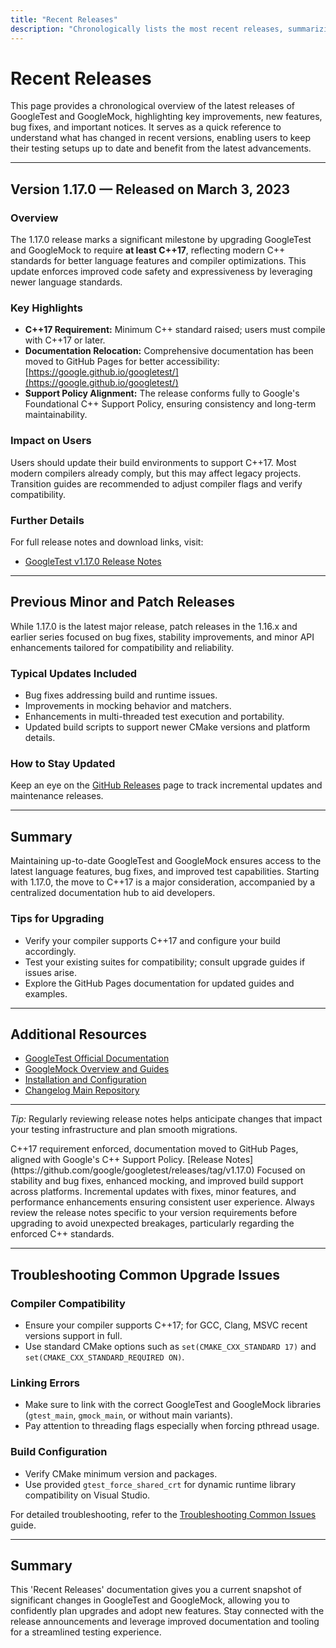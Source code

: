 ```yaml
---
title: "Recent Releases"
description: "Chronologically lists the most recent releases, summarizing their headlines, purpose, and bringing direct links to detailed release notes. This enables users to see what’s new at a glance."
---
```


# Recent Releases

This page provides a chronological overview of the latest releases of GoogleTest and GoogleMock, highlighting key improvements, new features, bug fixes, and important notices. It serves as a quick reference to understand what has changed in recent versions, enabling users to keep their testing setups up to date and benefit from the latest advancements.

---

## Version 1.17.0 — Released on March 3, 2023

### Overview
The 1.17.0 release marks a significant milestone by upgrading GoogleTest and GoogleMock to require **at least C++17**, reflecting modern C++ standards for better language features and compiler optimizations. This update enforces improved code safety and expressiveness by leveraging newer language standards.

### Key Highlights
- **C++17 Requirement:** Minimum C++ standard raised; users must compile with C++17 or later.
- **Documentation Relocation:** Comprehensive documentation has been moved to GitHub Pages for better accessibility: [https://google.github.io/googletest/](https://google.github.io/googletest/)
- **Support Policy Alignment:** The release conforms fully to Google's Foundational C++ Support Policy, ensuring consistency and long-term maintainability.

### Impact on Users
Users should update their build environments to support C++17. Most modern compilers already comply, but this may affect legacy projects. Transition guides are recommended to adjust compiler flags and verify compatibility.

### Further Details
For full release notes and download links, visit: 
- [GoogleTest v1.17.0 Release Notes](https://github.com/google/googletest/releases/tag/v1.17.0)

---

## Previous Minor and Patch Releases

While 1.17.0 is the latest major release, patch releases in the 1.16.x and earlier series focused on bug fixes, stability improvements, and minor API enhancements tailored for compatibility and reliability.

### Typical Updates Included
- Bug fixes addressing build and runtime issues.
- Improvements in mocking behavior and matchers.
- Enhancements in multi-threaded test execution and portability.
- Updated build scripts to support newer CMake versions and platform details.

### How to Stay Updated
Keep an eye on the [GitHub Releases](https://github.com/google/googletest/releases) page to track incremental updates and maintenance releases.

---

## Summary
Maintaining up-to-date GoogleTest and GoogleMock ensures access to the latest language features, bug fixes, and improved test capabilities. Starting with 1.17.0, the move to C++17 is a major consideration, accompanied by a centralized documentation hub to aid developers.

### Tips for Upgrading
- Verify your compiler supports C++17 and configure your build accordingly.
- Test your existing suites for compatibility; consult upgrade guides if issues arise.
- Explore the GitHub Pages documentation for updated guides and examples.

---

## Additional Resources
- [GoogleTest Official Documentation](https://google.github.io/googletest/)
- [GoogleMock Overview and Guides](https://google.github.io/googletest/gmock_for_dummies.html)
- [Installation and Configuration](https://github.com/google/googletest/tree/main/googletest/README.md)
- [Changelog Main Repository](https://github.com/google/googletest/releases)


---

_Tip:_ Regularly reviewing release notes helps anticipate changes that impact your testing infrastructure and plan smooth migrations.


<AccordionGroup title="Recent Noteworthy Releases">
<Accordion title="Version 1.17.0">
C++17 requirement enforced, documentation moved to GitHub Pages, aligned with Google's C++ Support Policy. [Release Notes](https://github.com/google/googletest/releases/tag/v1.17.0)
</Accordion>
<Accordion title="Version 1.16.0">
Focused on stability and bug fixes, enhanced mocking, and improved build support across platforms.
</Accordion>
<Accordion title="Earlier Releases">
Incremental updates with fixes, minor features, and performance enhancements ensuring consistent user experience.
</Accordion>
</AccordionGroup>

<Check>
Always review the release notes specific to your version requirements before upgrading to avoid unexpected breakages, particularly regarding the enforced C++ standards.
</Check>

---

## Troubleshooting Common Upgrade Issues

### Compiler Compatibility
- Ensure your compiler supports C++17; for GCC, Clang, MSVC recent versions support in full.
- Use standard CMake options such as `set(CMAKE_CXX_STANDARD 17)` and `set(CMAKE_CXX_STANDARD_REQUIRED ON)`.

### Linking Errors
- Make sure to link with the correct GoogleTest and GoogleMock libraries (`gtest_main`, `gmock_main`, or without main variants).
- Pay attention to threading flags especially when forcing pthread usage.

### Build Configuration
- Verify CMake minimum version and packages.
- Use provided `gtest_force_shared_crt` for dynamic runtime library compatibility on Visual Studio.

For detailed troubleshooting, refer to the [Troubleshooting Common Issues](https://github.com/google/googletest/tree/main/docs/getting-started/troubleshooting-validation/troubleshooting-common-issues.md) guide.

---

## Summary
This 'Recent Releases' documentation gives you a current snapshot of significant changes in GoogleTest and GoogleMock, allowing you to confidently plan upgrades and adopt new features. Stay connected with the release announcements and leverage improved documentation and tooling for a streamlined testing experience.